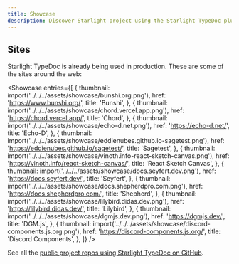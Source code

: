 ```yaml
---
title: Showcase
description: Discover Starlight project using the Starlight TypeDoc plugin.
---
```



<ShowcaseIntro
  cta="Have you built a documentation using Starlight TypeDoc?"
  href="https://github.com/HiDeoo/starlight-typedoc/edit/main/docs/src/content/docs/resources/showcase.mdx"
/>

## Sites

Starlight TypeDoc is already being used in production. These are some of the sites around the web:

<Showcase
  entries={[
    {
      thumbnail: import('../../../assets/showcase/bunshi.org.png'),
      href: 'https://www.bunshi.org/',
      title: 'Bunshi',
    },
    {
      thumbnail: import('../../../assets/showcase/chord.vercel.app.png'),
      href: 'https://chord.vercel.app/',
      title: 'Chord',
    },
    {
      thumbnail: import('../../../assets/showcase/echo-d.net.png'),
      href: 'https://echo-d.net/',
      title: 'Echo-D',
    },
    {
      thumbnail: import('../../../assets/showcase/eddienubes.github.io-sagetest.png'),
      href: 'https://eddienubes.github.io/sagetest/',
      title: 'Sagetest',
    },
    {
      thumbnail: import('../../../assets/showcase/vinoth.info-react-sketch-canvas.png'),
      href: 'https://vinoth.info/react-sketch-canvas/',
      title: 'React Sketch Canvas',
    },
    {
      thumbnail: import('../../../assets/showcase/docs.seyfert.dev.png'),
      href: 'https://docs.seyfert.dev/',
      title: 'Seyfert',
    },
    {
      thumbnail: import('../../../assets/showcase/docs.shepherdpro.com.png'),
      href: 'https://docs.shepherdpro.com/',
      title: 'Shepherd',
    },
    {
      thumbnail: import('../../../assets/showcase/lilybird.didas.dev.png'),
      href: 'https://lilybird.didas.dev/',
      title: 'Lilybird',
    },
    {
      thumbnail: import('../../../assets/showcase/dgmjs.dev.png'),
      href: 'https://dgmjs.dev/',
      title: 'DGM.js',
    },
    {
      thumbnail: import('../../../assets/showcase/discord-components.js.org.png'),
      href: 'https://discord-components.js.org/',
      title: 'Discord Components',
    },
  ]}
/>

See all the [public project repos using Starlight TypeDoc on GitHub](https://github.com/hideoo/starlight-typedoc/network/dependents).

